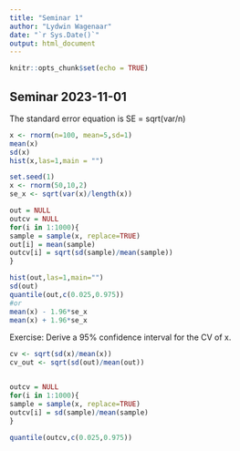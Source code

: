 ```yaml
---
title: "Seminar 1"
author: "Lydwin Wagenaar"
date: "`r Sys.Date()`"
output: html_document
---
```


```r
knitr::opts_chunk$set(echo = TRUE)
```

## Seminar 2023-11-01

The standard error equation is 
SE = sqrt(var/n)
```r
x <- rnorm(n=100, mean=5,sd=1)
mean(x)
sd(x)
hist(x,las=1,main = "")

set.seed(1)
x <- rnorm(50,10,2)
se_x <- sqrt(var(x)/length(x))

out = NULL
outcv = NULL
for(i in 1:1000){
sample = sample(x, replace=TRUE)
out[i] = mean(sample)
outcv[i] = sqrt(sd(sample)/mean(sample))
}

hist(out,las=1,main="")
sd(out)
quantile(out,c(0.025,0.975))
#or
mean(x) - 1.96*se_x
mean(x) + 1.96*se_x

```
Exercise: Derive a 95% confidence interval for the CV of x.

```r
cv <- sqrt(sd(x)/mean(x))
cv_out <- sqrt(sd(out)/mean(out))


outcv = NULL
for(i in 1:1000){
sample = sample(x, replace=TRUE)
outcv[i] = sd(sample)/mean(sample)
}

quantile(outcv,c(0.025,0.975))

```


